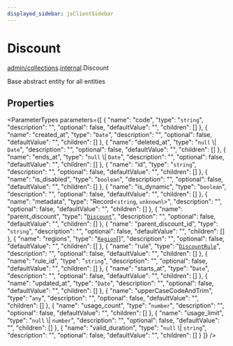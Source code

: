 ```yaml
---
displayed_sidebar: jsClientSidebar
---
```



# Discount

[admin/collections](../../modules/admin_collections.mdx).[internal](../../admin_collections/modules/admin_collections.internal.mdx).Discount

Base abstract entity for all entities

## Properties

<ParameterTypes parameters={[
  {
    "name": "code",
    "type": "`string`",
    "description": "",
    "optional": false,
    "defaultValue": "",
    "children": []
  },
  {
    "name": "created_at",
    "type": "`Date`",
    "description": "",
    "optional": false,
    "defaultValue": "",
    "children": []
  },
  {
    "name": "deleted_at",
    "type": "``null`` \\| `Date`",
    "description": "",
    "optional": false,
    "defaultValue": "",
    "children": []
  },
  {
    "name": "ends_at",
    "type": "``null`` \\| `Date`",
    "description": "",
    "optional": false,
    "defaultValue": "",
    "children": []
  },
  {
    "name": "id",
    "type": "`string`",
    "description": "",
    "optional": false,
    "defaultValue": "",
    "children": []
  },
  {
    "name": "is_disabled",
    "type": "`boolean`",
    "description": "",
    "optional": false,
    "defaultValue": "",
    "children": []
  },
  {
    "name": "is_dynamic",
    "type": "`boolean`",
    "description": "",
    "optional": false,
    "defaultValue": "",
    "children": []
  },
  {
    "name": "metadata",
    "type": "Record<`string`, `unknown`\\>",
    "description": "",
    "optional": false,
    "defaultValue": "",
    "children": []
  },
  {
    "name": "parent_discount",
    "type": "[`Discount`](admin_collections.internal.Discount.mdx)",
    "description": "",
    "optional": false,
    "defaultValue": "",
    "children": []
  },
  {
    "name": "parent_discount_id",
    "type": "`string`",
    "description": "",
    "optional": false,
    "defaultValue": "",
    "children": []
  },
  {
    "name": "regions",
    "type": "[`Region`](admin_collections.internal.Region.mdx)[]",
    "description": "",
    "optional": false,
    "defaultValue": "",
    "children": []
  },
  {
    "name": "rule",
    "type": "[`DiscountRule`](admin_collections.internal.DiscountRule.mdx)",
    "description": "",
    "optional": false,
    "defaultValue": "",
    "children": []
  },
  {
    "name": "rule_id",
    "type": "`string`",
    "description": "",
    "optional": false,
    "defaultValue": "",
    "children": []
  },
  {
    "name": "starts_at",
    "type": "`Date`",
    "description": "",
    "optional": false,
    "defaultValue": "",
    "children": []
  },
  {
    "name": "updated_at",
    "type": "`Date`",
    "description": "",
    "optional": false,
    "defaultValue": "",
    "children": []
  },
  {
    "name": "upperCaseCodeAndTrim",
    "type": "`any`",
    "description": "",
    "optional": false,
    "defaultValue": "",
    "children": []
  },
  {
    "name": "usage_count",
    "type": "`number`",
    "description": "",
    "optional": false,
    "defaultValue": "",
    "children": []
  },
  {
    "name": "usage_limit",
    "type": "``null`` \\| `number`",
    "description": "",
    "optional": false,
    "defaultValue": "",
    "children": []
  },
  {
    "name": "valid_duration",
    "type": "``null`` \\| `string`",
    "description": "",
    "optional": false,
    "defaultValue": "",
    "children": []
  }
]} />
